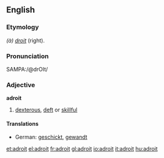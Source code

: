 ==English==

===Etymology===
{{F.}} ''(à) [[droit]]'' (right).

===Pronunciation===
{{US}} SAMPA:/@drOIt/

===Adjective===
'''adroit'''
# [[dexterous]], [[deft]] or [[skillful]]
====Translations====
*German: [[geschickt]], [[gewandt]]

[[et:adroit]]
[[el:adroit]]
[[fr:adroit]]
[[gl:adroit]]
[[io:adroit]]
[[it:adroit]]
[[hu:adroit]]
